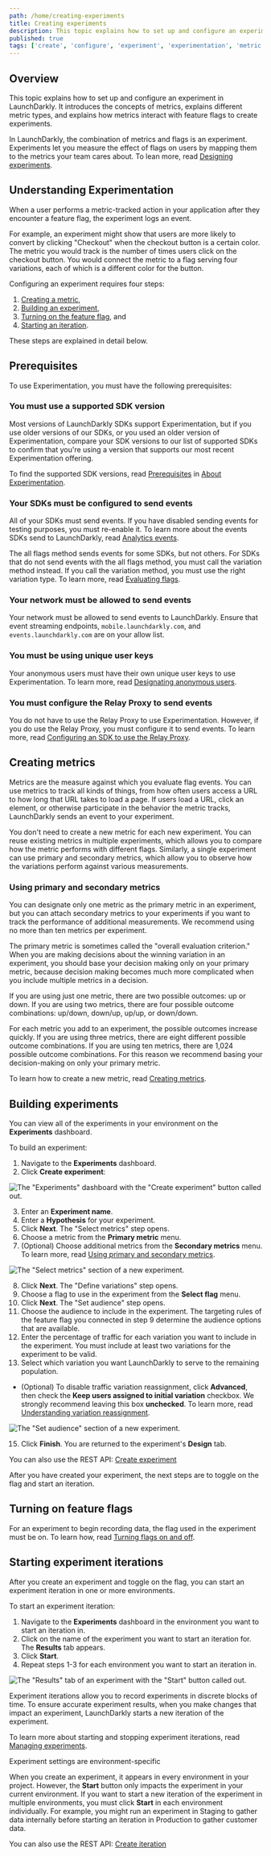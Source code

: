```yaml
---
path: /home/creating-experiments
title: Creating experiments
description: This topic explains how to set up and configure an experiment in LaunchDarkly. It introduces the concepts of metrics, explains different metric types, and explains how metrics interact with feature flags to create experiments.
published: true
tags: ['create', 'configure', 'experiment', 'experimentation', 'metric', 'enterprise']
---
```


## Overview

This topic explains how to set up and configure an experiment in LaunchDarkly. It introduces the concepts of metrics, explains different metric types, and explains how metrics interact with feature flags to create experiments.

In LaunchDarkly, the combination of metrics and flags is an experiment. Experiments let you measure the effect of flags on users by mapping them to the metrics your team cares about. To lean more, read [Designing experiments](/guides/experimentation/designing-experiments).

## Understanding Experimentation

When a user performs a metric-tracked action in your application after they encounter a feature flag, the experiment logs an event.

For example, an experiment might show that users are more likely to convert by clicking "Checkout" when the checkout button is a certain color. The metric you would track is the number of times users click on the checkout button. You would connect the metric to a flag serving four variations, each of which is a different color for the button.

Configuring an experiment requires four steps:

1. [Creating a metric](#creating-metrics),
2. [Building an experiment](#building-experiments),
3. [Turning on the feature flag](#turning-on-feature-flags), and
4. [Starting an iteration](#starting-experiment-iterations).

These steps are explained in detail below.

## Prerequisites

To use Experimentation, you must have the following prerequisites:

### You must use a supported SDK version

Most versions of LaunchDarkly SDKs support Experimentation, but if you use older versions of our SDKs, or you used an older version of Experimentation, compare your SDK versions to our list of supported SDKs to confirm that you're using a version that supports our most recent Experimentation offering.

To find the supported SDK versions, read [Prerequisites](/home/about-experimentation#prerequisites) in [About Experimentation](/home/about-experimentation).

### Your SDKs must be configured to send events

All of your SDKs must send events. If you have disabled sending events for testing purposes, you must re-enable it. To learn more about the events SDKs send to LaunchDarkly, read [Analytics events](/sdk/concepts/events).

The all flags method sends events for some SDKs, but not others. For SDKs that do not send events with the all flags method, you must call the variation method instead. If you call the variation method, you must use the right variation type. To learn more, read [Evaluating flags](/sdk/features/evaluating).

### Your network must be allowed to send events

Your network must be allowed to send events to LaunchDarkly. Ensure that event streaming endpoints, `mobile.launchdarkly.com`, and `events.launchdarkly.com` are on your allow list.

### You must be using unique user keys

Your anonymous users must have their own unique user keys to use Experimentation. To learn more, read [Designating anonymous users](/sdk/features/user-config#designating-anonymous-users).

### You must configure the Relay Proxy to send events

You do not have to use the Relay Proxy to use Experimentation. However, if you do use the Relay Proxy, you must configure it to send events. To learn more, read [Configuring an SDK to use the Relay Proxy](/home/relay-proxy/using#configuring-an-sdk-to-use-the-relay-proxy).

## Creating metrics

Metrics are the measure against which you evaluate flag events. You can use metrics to track all kinds of things, from how often users access a URL to how long that URL takes to load a page. If users load a URL, click an element, or otherwise participate in the behavior the metric tracks, LaunchDarkly sends an event to your experiment.

You don't need to create a new metric for each new experiment. You can reuse existing metrics in multiple experiments, which allows you to compare how the metric performs with different flags. Similarly, a single experiment can use primary and secondary metrics, which allow you to observe how the variations perform against various measurements.

### Using primary and secondary metrics

You can designate only one metric as the primary metric in an experiment, but you can attach secondary metrics to your experiments if you want to track the performance of additional measurements. We recommend using no more than ten metrics per experiment.

The primary metric is sometimes called the "overall evaluation criterion." When you are making decisions about the winning variation in an experiment, you should base your decision making only on your primary metric, because decision making becomes much more complicated when you include multiple metrics in a decision.

If you are using just one metric, there are two possible outcomes: up or down. If you are using two metrics, there are four possible outcome combinations: up/down, down/up, up/up, or down/down.

For each metric you add to an experiment, the possible outcomes increase quickly. If you are using three metrics, there are eight different possible outcome combinations. If you are using ten metrics, there are 1,024 possible outcome combinations. For this reason we recommend basing your decision-making on only your primary metric.

To learn how to create a new metric, read [Creating metrics](/home/creating-experiments/metrics).

## Building experiments

You can view all of the experiments in your environment on the **Experiments** dashboard.

To build an experiment:

1. Navigate to the **Experiments** dashboard.
2. Click **Create experiment**:

![The "Experiments" dashboard with the "Create experiment" button called out.](experiment-dashboard-new-callout.png)

3. Enter an **Experiment name**.
4. Enter a **Hypothesis** for your experiment.
5. Click **Next**. The "Select metrics" step opens.
6. Choose a metric from the **Primary metric** menu.
7. (Optional) Choose additional metrics from the **Secondary metrics** menu. To learn more, read [Using primary and secondary metrics](#using-primary-and-secondary-metrics).

![The "Select metrics" section of a new experiment.](experiment-builder-select-metrics.png)

8. Click **Next**. The "Define variations" step opens.
9. Choose a flag to use in the experiment from the **Select flag** menu.
10. Click **Next**. The "Set audience" step opens.
11. Choose the audience to include in the experiment. The targeting rules of the feature flag you connected in step 9 determine the audience options that are available.
12. Enter the percentage of traffic for each variation you want to include in the experiment. You must include at least two variations for the experiment to be valid.
13. Select which variation you want LaunchDarkly to serve to the remaining population.
  - (Optional) To disable traffic variation reassignment, click **Advanced**, then check the **Keep users assigned to initial variation** checkbox. We strongly recommend leaving this box **unchecked**. To learn more, read [Understanding variation reassignment](/home/creating-experiments/allocation#understanding-variation-reassignment).

  ![The "Set audience" section of a new experiment.](experiment-builder-set-audience.png)

15. Click **Finish**. You are returned to the experiment's **Design** tab.

<LearnMore>

You can also use the REST API: [Create experiment](https://apidocs.launchdarkly.com/tag/Experiments-(beta)#operation/createExperiment)

</LearnMore>

After you have created your experiment, the next steps are to toggle on the flag and start an iteration.

## Turning on feature flags

For an experiment to begin recording data, the flag used in the experiment must be on. To learn how, read [Turning flags on and off](/home/managing-flags/flag-toggle).

## Starting experiment iterations

After you create an experiment and toggle on the flag, you can start an experiment iteration in one or more environments.

To start an experiment iteration:

1. Navigate to the **Experiments** dashboard in the environment you want to start an iteration in.
2. Click on the name of the experiment you want to start an iteration for. The **Results** tab appears.
3. Click **Start**.
4. Repeat steps 1-3 for each environment you want to start an iteration in.

![The "Results" tab of an experiment with the "Start" button called out.](experiment-results-start-callout.png)

Experiment iterations allow you to record experiments in discrete blocks of time. To ensure accurate experiment results, when you make changes that impact an experiment, LaunchDarkly starts a new iteration of the experiment.

To learn more about starting and stopping experiment iterations, read [Managing experiments](/home/analyzing-experiments/managing).

<Callout intent="info">
<CalloutTitle>Experiment settings are environment-specific</CalloutTitle>
<CalloutDescription>

When you create an experiment, it appears in every environment in your project. However, the **Start** button only impacts the experiment in your current environment. If you want to start a new iteration of the experiment in multiple environments, you must click **Start** in each environment individually. For example, you might run an experiment in Staging to gather data internally before starting an iteration in Production to gather customer data.

</CalloutDescription>
</Callout>

<LearnMore>

You can also use the REST API: [Create iteration](https://apidocs.launchdarkly.com/tag/Experiments-(beta)#operation/createIteration)

</LearnMore>
